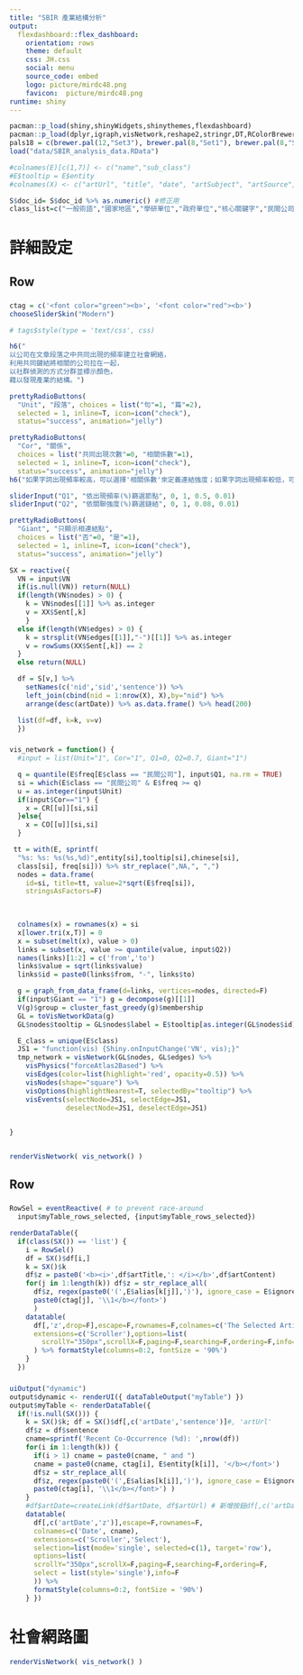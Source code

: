 ```yaml
---
title: "SBIR 產業結構分析"
output: 
  flexdashboard::flex_dashboard:
    orientation: rows
    theme: default
    css: JH.css
    social: menu
    source_code: embed 
    logo: picture/mirdc48.png
    favicon:  picture/mirdc48.png
runtime: shiny
---
```


```r
pacman::p_load(shiny,shinyWidgets,shinythemes,flexdashboard)
pacman::p_load(dplyr,igraph,visNetwork,reshape2,stringr,DT,RColorBrewer)
pals18 = c(brewer.pal(12,"Set3"), brewer.pal(8,"Set1"), brewer.pal(8,"Set2"))
load("data/SBIR_analysis_data.RData")

#colnames(E)[c(1,7)] <- c("name","sub_class")
#E$tooltip = E$entity
#colnames(X) <- c("artUrl", "title", "date", "artSubject", "artSource", "tx")

S$doc_id= S$doc_id %>% as.numeric() #修正用
class_list=c("一般術語","國家地區","學研單位","政府單位","核心關鍵字","民間公司")
```

詳細設定 {data-icon="fa-cogs"}
=====================================================

Row {data-height=70%}
-----------------------------------------------------
### {data-width=25%}
```r
ctag = c('<font color="green"><b>', '<font color="red"><b>')
chooseSliderSkin("Modern")

# tags$style(type = 'text/css', css)

h6("
以公司在文章段落之中共同出現的頻率建立社會網絡，
利用共同鍵結將相關的公司拉在一起，
以社群偵測的方式分群並標示顏色，
藉以發現產業的結構。")

prettyRadioButtons(
  "Unit", "段落", choices = list("句"=1, "篇"=2),
  selected = 1, inline=T, icon=icon("check"), 
  status="success", animation="jelly")

prettyRadioButtons(
  "Cor", "關係", 
  choices = list("共同出現次數"=0, "相關係數"=1),
  selected = 1, inline=T, icon=icon("check"), 
  status="success", animation="jelly")
h6("如果字詞出現頻率較高，可以選擇'相關係數'來定義連結強度；如果字詞出現頻率較低，可以選擇'共同出現次數'作為連結強度")

sliderInput("Q1", "依出現頻率(%)篩選節點", 0, 1, 0.5, 0.01)
sliderInput("Q2", "依關聯強度(%)篩選鏈結", 0, 1, 0.08, 0.01)

prettyRadioButtons(
  "Giant", "只顯示相連結點", 
  choices = list("否"=0, "是"=1),
  selected = 1, inline=T, icon=icon("check"), 
  status="success", animation="jelly")

SX = reactive({
  VN = input$VN
  if(is.null(VN)) return(NULL)
  if(length(VN$nodes) > 0) {
    k = VN$nodes[[1]] %>% as.integer
    v = XX$Sent[,k]
    }
  else if(length(VN$edges) > 0) {
    k = strsplit(VN$edges[[1]],"-")[[1]] %>% as.integer
    v = rowSums(XX$Sent[,k]) == 2
  }
  else return(NULL)

  df = S[v,] %>%
    setNames(c('nid','sid','sentence')) %>%
    left_join(cbind(nid = 1:nrow(X), X),by="nid") %>%
    arrange(desc(artDate)) %>% as.data.frame() %>% head(200)

  list(df=df, k=k, v=v)
  })

```

### {data-width=75%}
```r
vis_network = function() {
  #input = list(Unit="1", Cor="1", Q1=0, Q2=0.7, Giant="1")

  q = quantile(E$freq[E$class == "民間公司"], input$Q1, na.rm = TRUE)
  si = which(E$class == "民間公司" & E$freq >= q)
  u = as.integer(input$Unit)
  if(input$Cor=="1") {
    x = CR[[u]][si,si] 
  }else{
    x = CO[[u]][si,si]
  }

 tt = with(E, sprintf(
  "%s: %s: %s(%s,%d)",entity[si],tooltip[si],chinese[si],
  class[si], freq[si])) %>% str_replace(",NA,", ",")
  nodes = data.frame(
    id=si, title=tt, value=2*sqrt(E$freq[si]),  
    stringsAsFactors=F)

  
  
  colnames(x) = rownames(x) = si
  x[lower.tri(x,T)] = 0
  x = subset(melt(x), value > 0)
  links = subset(x, value >= quantile(value, input$Q2))
  names(links)[1:2] = c('from','to')
  links$value = sqrt(links$value)
  links$id = paste0(links$from, "-", links$to)

  g = graph_from_data_frame(d=links, vertices=nodes, directed=F)
  if(input$Giant == "1") g = decompose(g)[[1]]
  V(g)$group = cluster_fast_greedy(g)$membership
  GL = toVisNetworkData(g)
  GL$nodes$tooltip = GL$nodes$label = E$tooltip[as.integer(GL$nodes$id)]

  E_class = unique(E$class)
  JS1 = "function(vis) {Shiny.onInputChange('VN', vis);}"
  tmp_network = visNetwork(GL$nodes, GL$edges) %>%
    visPhysics("forceAtlas2Based") %>%
    visEdges(color=list(highlight='red', opacity=0.5)) %>%
    visNodes(shape="square") %>%
    visOptions(highlightNearest=T, selectedBy="tooltip") %>% 
    visEvents(selectNode=JS1, selectEdge=JS1, 
              deselectNode=JS1, deselectEdge=JS1) 
  

}


renderVisNetwork( vis_network() )
```


Row {data-height=30%}
-----------------------------------------------------
### {data-width=35%}


```r
RowSel = eventReactive( # to prevent race-around
  input$myTable_rows_selected, {input$myTable_rows_selected})

renderDataTable({
  if(class(SX()) == 'list') {
    i = RowSel()
    df = SX()$df[i,]
    k = SX()$k
    df$z = paste0('<b><i>',df$artTitle,': </i></b>',df$artContent)
    for(j in 1:length(k)) df$z = str_replace_all(
      df$z, regex(paste0('(',E$alias[k[j]],')'), ignore_case = E$ignore[k[j]]),
      paste0(ctag[j], '\\1</b></font>')
      )
    datatable(
      df[,'z',drop=F],escape=F,rownames=F,colnames=c('The Selected Article'),
      extensions=c('Scroller'),options=list(
        scrollY="350px",scrollX=F,paging=F,searching=F,ordering=F,info=F)
      ) %>% formatStyle(columns=0:2, fontSize = '90%')
    }
  })
```


### {data-width=65%}
```r
uiOutput("dynamic")
output$dynamic <- renderUI({ dataTableOutput("myTable") })
output$myTable <- renderDataTable({
  if(!is.null(SX())) {
    k = SX()$k; df = SX()$df[,c('artDate','sentence')]#, 'artUrl'
    df$z = df$sentence
    cname=sprintf('Recent Co-Occurrence (%d): ',nrow(df))
    for(i in 1:length(k)) {
      if(i > 1) cname = paste0(cname, " and ")
      cname = paste0(cname, ctag[i], E$entity[k[i]], '</b></font>')
      df$z = str_replace_all(
      df$z, regex(paste0('(',E$alias[k[i]],')'), ignore_case = E$ignore[k[i]]),
      paste0(ctag[i], '\\1</b></font>') )
    }
    #df$artDate=createLink(df$artDate, df$artUrl) # 新增按鈕df[,c('artDate','z')]'artDate',!duplicated(df[,c('z')])
    datatable(
      df[,c('artDate','z')],escape=F,rownames=F,
      colnames=c('Date', cname),
      extensions=c('Scroller','Select'),
      selection=list(mode='single', selected=c(1), target='row'),
      options=list(
      scrollY="350px",scrollX=F,paging=F,searching=F,ordering=F,
      select = list(style='single'),info=F
      )) %>%
      formatStyle(columns=0:2, fontSize = '90%')
    } })
```




社會網路圖 {data-icon="fa-share-alt"}
=====================================================
```r
renderVisNetwork( vis_network() )
```
